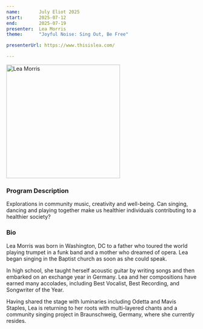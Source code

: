 ```yaml
---
name:       July Eliot 2025
start:      2025-07-12
end:        2025-07-19
presenter:  Lea Morris
theme:      "Joyful Noise: Sing Out, Be Free"

presenterUrl: https://www.thisislea.com/

---
```


<Layout camp={frontmatter}>
<img 
    src={photo.src} 
    alt="Lea Morris"
    width="300" />

### Program Description

Explorations in community music, creativity and well-being. Can singing, dancing and playing together make us healthier 
individuals contributing to a healthier society?

### Bio

Lea Morris was born in Washington, DC to a father who toured the world playing trumpet in a funk band and 
a mother who dreamed of opera. Lea began singing in the Baptist church as soon as she could speak. 

In high school, she taught herself acoustic guitar by writing songs and then embarked on an exchange year in Germany. 
Lea and her compositions have earned many accolades, including Best Vocalist, Best Recording, and Songwriter of the Year.

Having shared the stage with luminaries including Odetta and Mavis Staples, Lea is returning to her 
roots with multi-layered chants and a community singing project in Braunschweig, Germany, where she currently resides.

</Layout>